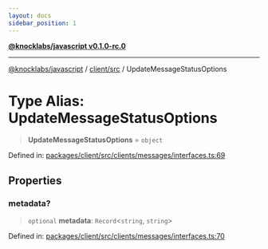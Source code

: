```yaml
---
layout: docs
sidebar_position: 1
---
```


[**@knocklabs/javascript v0.1.0-rc.0**](../../../index.mdx)

***

[@knocklabs/javascript](../../../modules.mdx) / [client/src](../index.mdx) / UpdateMessageStatusOptions

# Type Alias: UpdateMessageStatusOptions

> **UpdateMessageStatusOptions** = `object`

Defined in: [packages/client/src/clients/messages/interfaces.ts:69](https://github.com/knocklabs/javascript/blob/main/packages/client/src/clients/messages/interfaces.ts#L69)

## Properties

### metadata?

> `optional` **metadata**: `Record`\<`string`, `string`\>

Defined in: [packages/client/src/clients/messages/interfaces.ts:70](https://github.com/knocklabs/javascript/blob/main/packages/client/src/clients/messages/interfaces.ts#L70)
